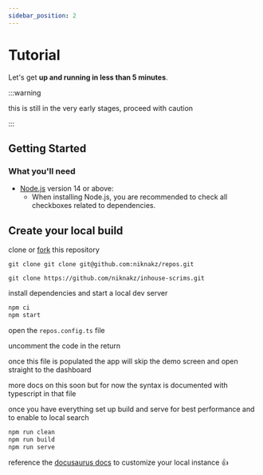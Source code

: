 ```yaml
---
sidebar_position: 2
---
```


# Tutorial

Let's get **up and running in less than 5 minutes**.

:::warning

this is still in the very early stages, proceed with caution

:::

## Getting Started

### What you'll need

- [Node.js](https://nodejs.org/en/download/) version 14 or above:
  - When installing Node.js, you are recommended to check all checkboxes related to dependencies.

## Create your local build


clone or [fork](https://github.com/niknakz/repos/fork) this repository

<Tabs>
  <TabItem value="ssh-clone" label="Clone SSH" default>

    git clone git clone git@github.com:niknakz/repos.git

  </TabItem>
  <TabItem value="http-clone" label="Clone HTTP">

    git clone https://github.com/niknakz/inhouse-scrims.git

  </TabItem>
</Tabs>

install dependencies and start a local dev server

```bash
npm ci
npm start
```

open the `repos.config.ts` file

uncomment the code in the return

once this file is populated the app will skip the demo screen and open straight to the dashboard

more docs on this soon but for now the syntax is documented with typescript in that file

once you have everything set up build and serve for best performance and to enable to local search

```bash
npm run clean
npm run build
npm run serve
```

reference the [docusaurus docs](https://docusaurus.io/) to customize your local instance 👍
